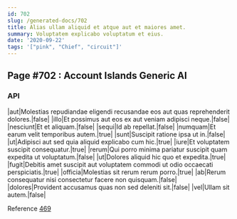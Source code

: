 ```yaml
---
id: 702
slug: /generated-docs/702
title: Alias ullam aliquid et atque aut et maiores amet.
summary: Voluptatem explicabo voluptatum et eius.
date: '2020-09-22'
tags: '["pink", "Chief", "circuit"]'
---
```

## Page #702 : Account Islands Generic AI

### API

|aut|Molestias repudiandae eligendi recusandae eos aut quas reprehenderit dolores.|false|
|illo|Et possimus aut eos ex aut veniam adipisci neque.|false|
|nesciunt|Et et aliquam.|false|
|sequi|Id ab repellat.|false|
|numquam|Et earum velit temporibus autem.|true|
|sunt|Suscipit ratione ipsa ut in.|false|
|ut|Adipisci aut sed quia aliquid explicabo cum hic.|true|
|iure|Et voluptatem suscipit consequatur.|true|
|rerum|Qui porro minima pariatur suscipit quam expedita ut voluptatum.|false|
|ut|Dolores aliquid hic quo et expedita.|true|
|fugit|Debitis amet suscipit aut voluptatem commodi ut odio occaecati perspiciatis.|true|
|officia|Molestias sit rerum rerum porro.|true|
|ab|Rerum consequatur nisi consectetur facere non quisquam.|false|
|dolores|Provident accusamus quas non sed deleniti sit.|false|
|vel|Ullam sit autem.|false|

Reference [469](/generated-docs/469)



